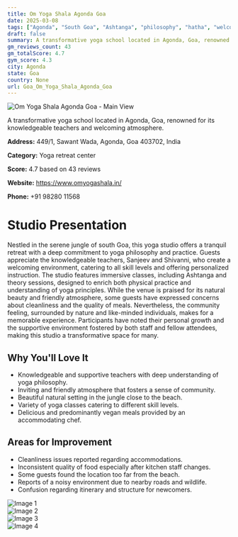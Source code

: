```yaml
---
title: Om Yoga Shala Agonda Goa
date: 2025-03-08
tags: ["Agonda", "South Goa", "Ashtanga", "philosophy", "hatha", "welcoming atmosphere", "natural setting", "Agonda"]  
draft: false
summary: A transformative yoga school located in Agonda, Goa, renowned for its knowledgeable teachers and welcoming atmosphere.
gm_reviews_count: 43
gm_totalScore: 4.7
gym_score: 4.3
city: Agonda
state: Goa
country: None
url: Goa_Om_Yoga_Shala_Agonda_Goa
---
```


<div className="aspect-[16/9] relative my-8">
  <img 
    src="https://lh5.googleusercontent.com/p/AF1QipMfJnZnrfljqkIbNUBJC1071RpXj4TaJbgSCkwo=w1920-h1080-k-no"
    alt="Om Yoga Shala Agonda Goa - Main View"
    className="object-cover absolute inset-0 w-full h-full rounded-lg"
  />
</div>

A transformative yoga school located in Agonda, Goa, renowned for its knowledgeable teachers and welcoming atmosphere.

**Address:** 449/1, Sawant Wada, Agonda, Goa 403702, India

**Category:** Yoga retreat center

**Score:** 4.7 based on 43 reviews

**Website:** https://www.omyogashala.in/

**Phone:** +91 98280 11568

# Studio Presentation

Nestled in the serene jungle of south Goa, this yoga studio offers a tranquil retreat with a deep commitment to yoga philosophy and practice. Guests appreciate the knowledgeable teachers, Sanjeev and Shivanni, who create a welcoming environment, catering to all skill levels and offering personalized instruction. The studio features immersive classes, including Ashtanga and theory sessions, designed to enrich both physical practice and understanding of yoga principles. While the venue is praised for its natural beauty and friendly atmosphere, some guests have expressed concerns about cleanliness and the quality of meals. Nevertheless, the community feeling, surrounded by nature and like-minded individuals, makes for a memorable experience. Participants have noted their personal growth and the supportive environment fostered by both staff and fellow attendees, making this studio a transformative space for many.

## Why You'll Love It

- Knowledgeable and supportive teachers with deep understanding of yoga philosophy.
- Inviting and friendly atmosphere that fosters a sense of community.
- Beautiful natural setting in the jungle close to the beach.
- Variety of yoga classes catering to different skill levels.
- Delicious and predominantly vegan meals provided by an accommodating chef.

## Areas for Improvement

- Cleanliness issues reported regarding accommodations.
- Inconsistent quality of food especially after kitchen staff changes.
- Some guests found the location too far from the beach.
- Reports of a noisy environment due to nearby roads and wildlife.
- Confusion regarding itinerary and structure for newcomers.

<div className="grid grid-cols-1 xl:grid-cols-2 gap-4 my-8">
<div className="aspect-[4/3] relative"><img src="https://lh3.googleusercontent.com/p/AF1QipOsadNN9FdcTHg_Ov71RTLmOS2oht2uXy1CTpzs=w1920-h1080-k-no" alt="Image 1" className="object-cover absolute inset-0 w-full h-full rounded-lg" /></div>
<div className="aspect-[4/3] relative"><img src="https://lh5.googleusercontent.com/p/AF1QipMuH3p7FiiqeTv03d-FhEDATQO75xsYV8unvaqw=w1920-h1080-k-no" alt="Image 2" className="object-cover absolute inset-0 w-full h-full rounded-lg" /></div>
<div className="aspect-[4/3] relative"><img src="https://lh5.googleusercontent.com/p/AF1QipP1_Mu3rvstkN61g6QkXGpDId7U06D9JZt4sDKL=w1920-h1080-k-no" alt="Image 3" className="object-cover absolute inset-0 w-full h-full rounded-lg" /></div>
<div className="aspect-[4/3] relative"><img src="https://lh5.googleusercontent.com/p/AF1QipOhxtsMkjw8eLMUKqnThTz0KtscvAi2UpDNb3O1=w1920-h1080-k-no" alt="Image 4" className="object-cover absolute inset-0 w-full h-full rounded-lg" /></div>
</div>